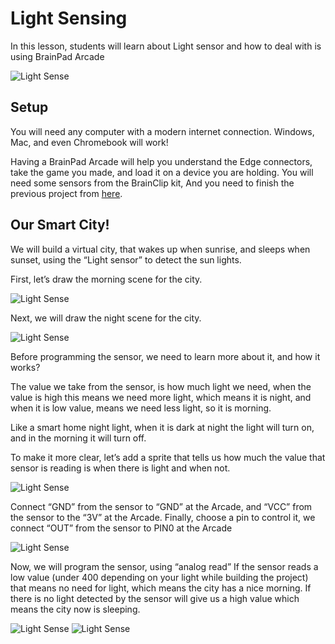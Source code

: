 # Light Sensing

In this lesson, students will learn about Light sensor and how to deal with is using BrainPad Arcade

![Light Sense](pathname:///img/res/arcade/light-sensor.png)

## Setup

You will need any computer with a modern internet connection. Windows, Mac, and even Chromebook will work!

Having a BrainPad Arcade will help you understand the Edge connectors, take the game you made, and load it on a device you are holding. You will need some sensors from the BrainClip kit, And you need to finish the previous project from [here](/docs/resources/lessons/edge-pads).

## Our Smart City!

We will build a virtual city, that wakes up when sunrise, and sleeps when sunset, using the “Light sensor” to detect the sun lights.

First, let’s draw the morning scene for the city.

![Light Sense](pathname:///img/res/arcade/sl_3.png)

Next, we will draw the night scene for the city.

![Light Sense](pathname:///img/res/arcade/sl_4.png)

Before programming the sensor, we need to learn more about it, and how it works?

The value we take from the sensor, is how much light we need, when the value is high this means we need more light, which means it is night, and when it is low value, means we need less light, so it is morning.

Like a smart home night light, when it is dark at night the light will turn on, and in the morning it will turn off.

To make it more clear, let’s add a sprite that tells us how much the value that sensor is reading is when there is light and when not.

![Light Sense](pathname:///img/res/arcade/sl_5.png)

Connect “GND” from the sensor to “GND” at the Arcade, and “VCC” from the sensor to the “3V” at the Arcade.
Finally, choose a pin to control it, we connect “OUT” from the sensor to PIN0 at the Arcade

![Light Sense](pathname:///img/res/arcade/sl_6.png)


Now, we will program the sensor, using “analog read” If the sensor reads a low value (under 400 depending on your light while building the project) that means no need for light, which means the city has a nice morning. If there is no light detected by the sensor will give us a high value which means the city now is sleeping.

![Light Sense](pathname:///img/res/arcade/sl_7.png)
![Light Sense](pathname:///img/res/arcade/sl_8.gif)

